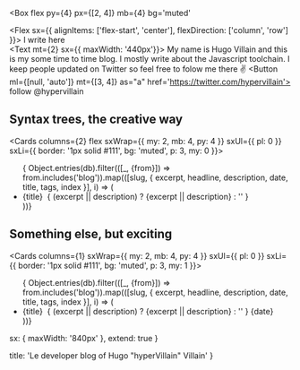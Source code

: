 
<Box
  flex
  py={4}
  px={[2, 4]}
  mb={4}
  bg='muted'
>
  <Flex
    sx={{
      alignItems: ['flex-start', 'center'],
      flexDirection: ['column', 'row']
    }}>
    <Box>
      <Heading as="h1">
        I write here<br />
      </Heading>
      <Text mt={2} sx={{ maxWidth: '440px'}}>
        My name is Hugo Villain and this is my some time to time blog.
        I mostly write about the Javascript toolchain. I keep people updated on Twitter so feel free to folow me there ✌️
      </Text>
    </Box>
    <Button ml={[null, 'auto']} mt={[3, 4]}  as="a" href='https://twitter.com/hypervillain'>
      follow @hypervillain
    </Button>
  </Flex>
</Box>

## Syntax trees, the creative way

<Cards columns={2} flex sxWrap={{ my: 2, mb: 4, py: 4 }} sxUl={{ pl: 0 }} sxLi={{ border: '1px solid #111', bg: 'muted', p: 3, my: 0 }}>
  <ul>
    { Object.entries(db).filter(([_, {from}]) => from.includes('blog')).map(([slug, { excerpt, headline, description, date, title, tags, index }], i) => (
      <li key={slug}>
        <Link as="a" href={slug}>
          {title}&nbsp;
          </Link>
        {
          (excerpt || description) ? <Text as="span" sx={{ display: ['block', 'inline'], maxWiidth: '480px'}}>{excerpt || description}</Text> : ''
        }
      </li>
    ))}
  </ul>
</Cards>

## Something else, but exciting

<Cards columns={1} sxWrap={{ my: 2, mb: 4, py: 4 }} sxUl={{ pl: 0 }} sxLi={{ border: '1px solid #111', bg: 'muted', p: 3, my: 1 }}>
  <ul>
    { Object.entries(db).filter(([_, {from}]) => from.includes('blog')).map(([slug, { excerpt, headline, description, date, title, tags, index }], i) => (
      <li key={slug}>
        <Link as="a" href={slug}>
          {title}&nbsp;
          </Link>
        {
          (excerpt || description) ? <Text as="span" sx={{ display: ['block', 'inline'], maxWiidth: '480px'}}>{excerpt || description}</Text> : ''
        }
        <Box sx={{ position: 'relative', display: 'block', mt: 2, fontWeight: 'thin', display: ['none', 'none', 'initial'] }}>
          <Text>
            {date}
          </Text>
        </Box>
      </li>
    ))}
  </ul>
</Cards>

  sx: { maxWidth: '840px' },
  extend: true
}

  title: 'Le developer blog of Hugo "hyperVillain" Villain'
}
